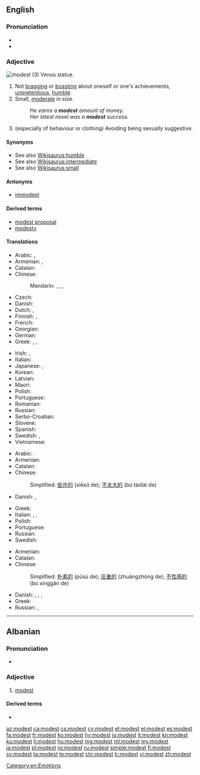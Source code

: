 ==English==

===Pronunciation===
* {{IPA|/ˈmɑdəst/|lang=en}}
* {{audio|en-us-modest.ogg|Audio (US)|lang=en}}

===Adjective===
[[Image:Shy venus statue skopje.jpg|thumb|modest (3) Venus statue.]]
{{en-adj|er|more}}

# Not [[bragging]] or [[boasting]] about oneself or one's achievements,  [[unpretentious]], [[humble]].
# Small, [[moderate]] in size.
#: ''He earns a '''modest''' amount of money.''
#: ''Her latest novel was a '''modest''' success.''
# (especially of behaviour or clothing) Avoiding being sexually suggestive.

====Synonyms====
* See also [[Wikisaurus:humble]]
* See also [[Wikisaurus:intermediate]]
* See also [[Wikisaurus:small]]

====Antonyms====
* [[immodest]]

====Derived terms====
* [[modest proposal]]
* [[modesty]]

====Translations====
{{trans-top|not bragging or boasting about oneself or one's achievements}}
* Arabic: {{t|ar|حيي|tr=Hattiy}}, {{t|ar|خجول|tr=khajuul}}
* Armenian: {{t|hy|համեստ|tr=hamest}}, {{t|hy|պարկեշտ|sc=Armn}}
* Catalan: {{t+|ca|modest}}
* Chinese:
*: Mandarin: {{t|cmn|謙虛|sc=Hani}}, {{t+|cmn|谦虚|tr=qiānxū|sc=Hani}}, {{t|cmn|謙讓|sc=Hani}}, {{t+|cmn|谦让|tr=qiānràng|sc=Hani}}
* Czech: {{t|cs|skromný|m}}
* Danish: {{t|da|beskeden}}
* Dutch: {{t+|nl|bescheiden}}, {{t|nl|ingetogen}}
* Finnish: {{t|fi|vaatimaton}}, {{t+|fi|nöyrä}}
* French: {{t+|fr|modeste}}
* Georgian: {{t-needed|ka}}
* German: {{t+|de|bescheiden}}
* Greek: {{t+|el|ταπεινός}}, {{t+|el|μετριόφρων|tr=metriófron}}, {{t+|el|σεμνός|tr=semnós}}
{{trans-mid}}
* Irish: {{t|ga|náireach}}, {{t|ga|náiriúil}}
* Italian: {{t+|it|modesto}}
* Japanese: {{qualifier|+ な -na}} {{t|ja|謙虚|tr=けんきょ, kenkyo}}, {{t|ja|謙遜した|tr=けんそんした, kenson-shita}}
* Korean: {{t|ko|겸손한|sc=Kore}}
* Latvian: {{t|lv|pieticīgs}}
* Maori: {{t|mi|whakamōwai}}
* Polish: {{t+|pl|skromny}}
* Portuguese: {{t+|pt|modesto}}
* Romanian: {{t+|ro|modest}}
* Russian: {{t+|ru|скромный|tr=skrómnyj}}
* Serbo-Croatian: {{t|sh|skrȍman}}
* Slovene: {{t+|sl|skromen}}
* Spanish: {{t|es|modesto}}
* Swedish: {{t+|sv|blygsam}}, {{t+|sv|blygsam}}
* Vietnamese: {{t+|vi|khiêm tốn}}
{{trans-bottom}}

{{trans-top|Small}}
* Arabic: {{t|ar|متواضع|tr=mutwaaDi`}}
* Armenian: {{t|hy|համեստ|tr=hamest}}
* Catalan: {{t+|ca|modest}}
* Chinese:
*: Simplified: [[些许的]] (xiēxǔ de); [[不太大的]] (bú tàidài de)
* Danish: {{t|da|beskeden}}, {{t|da|moderat}}
{{trans-mid}}
* Greek: {{t+|el|ταπεινός|tr=tapinós}}
* Italian: {{t+|it|modesto|m}}, {{t+|it|irrisorio|m}}, {{t|it|esiguo|m}}
* Polish: {{t+|pl|skromny|m}}
* Portuguese: {{t+|pt|modesto}}
* Russian: {{t+|ru|скромный|tr=skrómnyj}}
* Swedish: {{t+|sv|liten}}
{{trans-bottom}}

{{trans-top|Avoiding being sexually suggestive.}}
* Armenian: {{t|hy|համեստ|tr=hamest}}
* Catalan: {{t+|ca|modest}}
* Chinese:
*: Simplified: [[朴素的]] (pǔsù de); [[庄重的]] (zhuāngzhòng de); [[不性感的]] (bú xìnggǎn de)
{{trans-mid}}
* Danish: {{t|da|blufærdig}}, {{t|da|anstændig}}, {{t|da|sømmelig}}, {{t|da|ærbar}}
* Greek: {{t+|el|σεμνός|tr=semnós}}
* Russian: {{t+|ru|благопристойный|tr=blagopristójnyj}}, {{t+|ru|скромный|tr=skrómnyj}}
{{trans-bottom}}

----

==Albanian==

===Pronunciation===
* {{IPA|/mɔdɛst/|lang=sq}}

===Adjective===
{{sq-adj}}

# [[#English|modest]]

====Derived terms====
* {{l|sq|modesti}}

[[Category:en:Emotions]]

[[az:modest]]
[[ca:modest]]
[[cs:modest]]
[[cy:modest]]
[[et:modest]]
[[el:modest]]
[[es:modest]]
[[fa:modest]]
[[fr:modest]]
[[ko:modest]]
[[hy:modest]]
[[io:modest]]
[[it:modest]]
[[kn:modest]]
[[ku:modest]]
[[li:modest]]
[[hu:modest]]
[[mg:modest]]
[[ml:modest]]
[[my:modest]]
[[ja:modest]]
[[pl:modest]]
[[ro:modest]]
[[ru:modest]]
[[simple:modest]]
[[fi:modest]]
[[sv:modest]]
[[ta:modest]]
[[te:modest]]
[[chr:modest]]
[[tr:modest]]
[[vi:modest]]
[[zh:modest]]